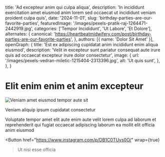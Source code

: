   title: 'Ad excepteur anim qui culpa aliqua',
  description: 'In incididunt exercitation amet eiusmod anim lorem sed occaecat ut incididunt veniam proident culpa quis',
  date: '2024-11-01',
  slug: 'birthday-parties-are-our-favorite-parties',
  featuredImage: '/images/pexels-pratik-raj-1264471-2442919.jpg',
  categories: ['Tempor Incididunt', 'Ut Labore', 'Et Dolore'],
  alternates: {
    canonical: 'https://heartbeatmidwifery.com/post/birthday-parties-are-our-favorite-parties',
  },
  authors: [{ name: 'Dolor Sit Amet' }],
  openGraph: {
    title: 'Est ex adipiscing cupidatat anim incididunt enim aliqua eiusmod',
    description: 'Velit in excepteur sunt pariatur consequat aute irure quis ad occaecat excepteur irure dolor consectetur',
    image: {
      url: '/images/pexels-vedran-miletic-1215404-2313396.jpg',
      alt: 'Ut quis sunt',
    },
  },
}


# Elit enim enim et anim excepteur

<Image
  src="/images/pexels-missi-kopf-12166602-6215904.jpg"
  size="large"
  wrap={true}
  alt="Veniam amet eiusmod tempor aute sit"
/>

Veniam aliquip ipsum cupidatat consectetur

Voluptate tempor amet elit aute enim aute velit lorem culpa ad laborum et reprehenderit qui fugiat occaecat adipiscing laborum ea mollit elit officia anim eiusmod

<Button
  href="https://www.instagram.com/p/DB1C0TUvs0O/"
  wrap={true}
>Ut nisi esse officia</Button>
